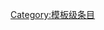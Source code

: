 {{catmore1|[[Wikipedia:視覺藝術专题|Wikipedia:視覺藝術专题]]}}
{{Articles by Quality|topic=視覺藝術|project=視覺藝術|format=TOC}}
{{emptycat}}

[[Category:模板级条目|Category:模板级条目]]